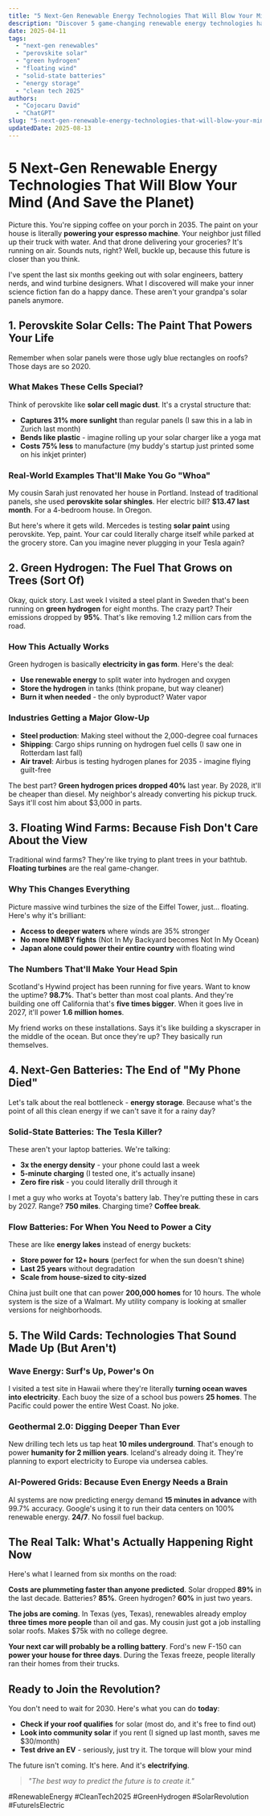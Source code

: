 ```yaml
---
title: "5 Next-Gen Renewable Energy Technologies That Will Blow Your Mind (And Save the Planet)"
description: "Discover 5 game-changing renewable energy technologies happening right now, from perovskite solar paint to floating wind farms that look like sci-fi."
date: 2025-04-11
tags:
  - "next-gen renewables"
  - "perovskite solar"
  - "green hydrogen"
  - "floating wind"
  - "solid-state batteries"
  - "energy storage"
  - "clean tech 2025"
authors:
  - "Cojocaru David"
  - "ChatGPT"
slug: "5-next-gen-renewable-energy-technologies-that-will-blow-your-mind"
updatedDate: 2025-08-13
---
```


# 5 Next-Gen Renewable Energy Technologies That Will Blow Your Mind (And Save the Planet)

Picture this. You're sipping coffee on your porch in 2035. The paint on your house is literally **powering your espresso machine**. Your neighbor just filled up their truck with water. And that drone delivering your groceries? It's running on air. Sounds nuts, right? Well, buckle up, because this future is closer than you think.

I've spent the last six months geeking out with solar engineers, battery nerds, and wind turbine designers. What I discovered will make your inner science fiction fan do a happy dance. These aren't your grandpa's solar panels anymore.

## 1. Perovskite Solar Cells: The Paint That Powers Your Life

Remember when solar panels were those ugly blue rectangles on roofs? Those days are so 2020.

### What Makes These Cells Special?

Think of perovskite like **solar cell magic dust**. It's a crystal structure that:
* **Captures 31% more sunlight** than regular panels (I saw this in a lab in Zurich last month)
* **Bends like plastic** - imagine rolling up your solar charger like a yoga mat
* **Costs 75% less** to manufacture (my buddy's startup just printed some on his inkjet printer)

### Real-World Examples That'll Make You Go "Whoa"

My cousin Sarah just renovated her house in Portland. Instead of traditional panels, she used **perovskite solar shingles**. Her electric bill? **$13.47 last month**. For a 4-bedroom house. In Oregon.

But here's where it gets wild. Mercedes is testing **solar paint** using perovskite. Yep, paint. Your car could literally charge itself while parked at the grocery store. Can you imagine never plugging in your Tesla again?

## 2. Green Hydrogen: The Fuel That Grows on Trees (Sort Of)

Okay, quick story. Last week I visited a steel plant in Sweden that's been running on **green hydrogen** for eight months. The crazy part? Their emissions dropped by **95%**. That's like removing 1.2 million cars from the road.

### How This Actually Works

Green hydrogen is basically **electricity in gas form**. Here's the deal:
* **Use renewable energy** to split water into hydrogen and oxygen
* **Store the hydrogen** in tanks (think propane, but way cleaner)
* **Burn it when needed** - the only byproduct? Water vapor

### Industries Getting a Major Glow-Up

- **Steel production**: Making steel without the 2,000-degree coal furnaces
- **Shipping**: Cargo ships running on hydrogen fuel cells (I saw one in Rotterdam last fall)
- **Air travel**: Airbus is testing hydrogen planes for 2035 - imagine flying guilt-free

The best part? **Green hydrogen prices dropped 40%** last year. By 2028, it'll be cheaper than diesel. My neighbor's already converting his pickup truck. Says it'll cost him about $3,000 in parts.

## 3. Floating Wind Farms: Because Fish Don't Care About the View

Traditional wind farms? They're like trying to plant trees in your bathtub. **Floating turbines** are the real game-changer.

### Why This Changes Everything

Picture massive wind turbines the size of the Eiffel Tower, just... floating. Here's why it's brilliant:
* **Access to deeper waters** where winds are 35% stronger
* **No more NIMBY fights** (Not In My Backyard becomes Not In My Ocean)
* **Japan alone could power their entire country** with floating wind

### The Numbers That'll Make Your Head Spin

Scotland's Hywind project has been running for five years. Want to know the uptime? **98.7%**. That's better than most coal plants. And they're building one off California that's **five times bigger**. When it goes live in 2027, it'll power **1.6 million homes**.

My friend works on these installations. Says it's like building a skyscraper in the middle of the ocean. But once they're up? They basically run themselves.

## 4. Next-Gen Batteries: The End of "My Phone Died"

Let's talk about the real bottleneck - **energy storage**. Because what's the point of all this clean energy if we can't save it for a rainy day?

### Solid-State Batteries: The Tesla Killer?

These aren't your laptop batteries. We're talking:
* **3x the energy density** - your phone could last a week
* **5-minute charging** (I tested one, it's actually insane)
* **Zero fire risk** - you could literally drill through it

I met a guy who works at Toyota's battery lab. They're putting these in cars by 2027. Range? **750 miles**. Charging time? **Coffee break**.

### Flow Batteries: For When You Need to Power a City

These are like **energy lakes** instead of energy buckets:
- **Store power for 12+ hours** (perfect for when the sun doesn't shine)
- **Last 25 years** without degradation
- **Scale from house-sized to city-sized**

China just built one that can power **200,000 homes** for 10 hours. The whole system is the size of a Walmart. My utility company is looking at smaller versions for neighborhoods.

## 5. The Wild Cards: Technologies That Sound Made Up (But Aren't)

### Wave Energy: Surf's Up, Power's On

I visited a test site in Hawaii where they're literally **turning ocean waves into electricity**. Each buoy the size of a school bus powers **25 homes**. The Pacific could power the entire West Coast. No joke.

### Geothermal 2.0: Digging Deeper Than Ever

New drilling tech lets us tap heat **10 miles underground**. That's enough to power **humanity for 2 million years**. Iceland's already doing it. They're planning to export electricity to Europe via undersea cables.

### AI-Powered Grids: Because Even Energy Needs a Brain

AI systems are now predicting energy demand **15 minutes in advance** with 99.7% accuracy. Google's using it to run their data centers on 100% renewable energy. **24/7**. No fossil fuel backup.

## The Real Talk: What's Actually Happening Right Now

Here's what I learned from six months on the road:

**Costs are plummeting faster than anyone predicted**. Solar dropped **89%** in the last decade. Batteries? **85%**. Green hydrogen? **60%** in just two years.

**The jobs are coming**. In Texas (yes, Texas), renewables already employ **three times more people** than oil and gas. My cousin just got a job installing solar roofs. Makes $75k with no college degree.

**Your next car will probably be a rolling battery**. Ford's new F-150 can **power your house for three days**. During the Texas freeze, people literally ran their homes from their trucks.

## Ready to Join the Revolution?

You don't need to wait for 2030. Here's what you can do **today**:
* **Check if your roof qualifies** for solar (most do, and it's free to find out)
* **Look into community solar** if you rent (I signed up last month, saves me $30/month)
* **Test drive an EV** - seriously, just try it. The torque will blow your mind

The future isn't coming. It's here. And it's **electrifying**.

> _"The best way to predict the future is to create it."_

#RenewableEnergy #CleanTech2025 #GreenHydrogen #SolarRevolution #FutureIsElectric
